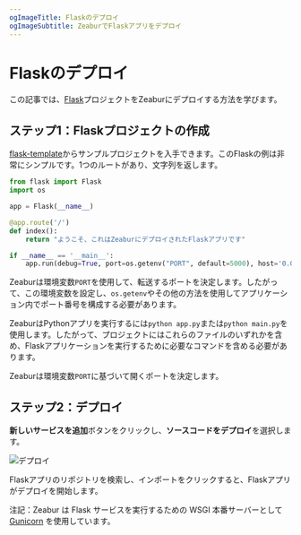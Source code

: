 ```yaml
---
ogImageTitle: Flaskのデプロイ
ogImageSubtitle: ZeaburでFlaskアプリをデプロイ
---
```


# Flaskのデプロイ

この記事では、[Flask](https://flask.palletsprojects.com/)プロジェクトをZeaburにデプロイする方法を学びます。

## ステップ1：Flaskプロジェクトの作成

[flask-template](https://github.com/zeabur/flask-template)からサンプルプロジェクトを入手できます。このFlaskの例は非常にシンプルです。1つのルートがあり、文字列を返します。

```python
from flask import Flask
import os

app = Flask(__name__)

@app.route('/')
def index():
    return "ようこそ、これはZeaburにデプロイされたFlaskアプリです"

if __name__ == '__main__':
    app.run(debug=True, port=os.getenv("PORT", default=5000), host='0.0.0.0')
```

Zeaburは環境変数`PORT`を使用して、転送するポートを決定します。したがって、この環境変数を設定し、`os.getenv`やその他の方法を使用してアプリケーション内でポート番号を構成する必要があります。

ZeaburはPythonアプリを実行するには`python app.py`または`python main.py`を使用します。したがって、プロジェクトにはこれらのファイルのいずれかを含め、Flaskアプリケーションを実行するために必要なコマンドを含める必要があります。

Zeaburは環境変数`PORT`に基づいて開くポートを決定します。

## ステップ2：デプロイ

**新しいサービスを追加**ボタンをクリックし、**ソースコードをデプロイ**を選択します。

![デプロイ](/deploy/common/select-service.en-US.png)

Flaskアプリのリポジトリを検索し、インポートをクリックすると、Flaskアプリがデプロイを開始します。

注記：Zeabur は Flask サービスを実行するための WSGI 本番サーバーとして [Gunicorn](https://gunicorn.org) を使用しています。
